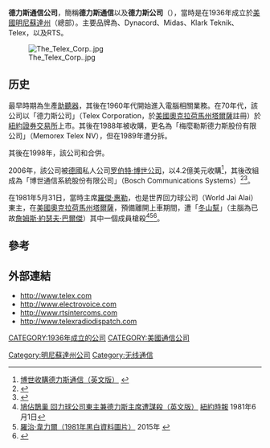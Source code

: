 '''德力斯通信公司'''，簡稱'''德力斯通信'''以及'''德力斯公司'''（'''{{lang-en|Telex Communications}}'''），當時是在1936年成立於[[美國|美國]][[明尼蘇達州|明尼蘇達州]]（總部）。主要品牌為{{link-en|ElectroVoice|ElectroVoice|}}、Dynacord、Midas、Klark Teknik、Telex，以及RTS。

[[File:The_Telex_Corp..jpg|thumb]]

==历史==
最早時期為生產[[助聽器|助聽器]]，其後在1960年代開始進入電腦相關業務。在70年代，該公司以「德力斯公司」（Telex Corporation，於[[美國|美國]][[奧克拉荷馬州|奧克拉荷馬州]][[塔爾薩|塔爾薩]]註冊）於[[紐約證券交易所|紐約證券交易所]]上市。其後在1988年被{{link-en|梅麼勒斯公司|Memorex|}}收購，更名為「梅麼勒斯德力斯股份有限公司」（Memorex Telex NV），但在1989年遭分拆。

其後在1998年，該公司和{{link-en|ElectroVoice|ElectroVoice|}}合併。

2006年，該公司被[[德國|德國]]私人公司[[罗伯特·博世公司|罗伯特·博世公司]]，以4.2億美元收購<ref>[http://www.bosch.us/content/language1/html/734_4887.htm 博世收購德力斯通信（英文版）] {{webarchive|url=https://web.archive.org/web/20151125112740/http://www.bosch.us/content/language1/html/734_4887.htm |date=2015-11-25 }}</ref>，其後改組成為「博世通信系統股份有限公司」（Bosch Communications Systems）<ref>{{cite journal|url=http://svconline.com/news/bosch_communications_systems_020607/|title=博世設立商業組合 名為「博世通信系統」（英文版）|journal=Sound and Video Contractor|date=2007年2月6日<!-- 5:20 PM-->|deadurl=yes|archiveurl=https://web.archive.org/web/20071213033015/http://svconline.com/news/bosch_communications_systems_020607/|archivedate=2007年12月13日|df=}}</ref><ref>{{cite web|url=http://www.boschsecurity.hu/newbusinessunit|title=博世設立商業組合 名為「博世通信系統」（英文版）|access-date=2015-11-01|archive-url=https://web.archive.org/web/20071030140707/http://www.boschsecurity.hu/newbusinessunit|archive-date=2007-10-30|dead-url=yes}}</ref>。

在1981年5月31日，當時主席[[罗杰·惠勒|羅傑·惠勒]]，也是世界回力球公司（World Jai Alai）東主，在[[美國|美國]][[奧克拉荷馬州|奧克拉荷馬州]][[塔爾薩|塔爾薩]]，預備離開{{link-en|美國南山鄉村俱樂部
|Southern Hills Country Club|}}上車期間，遭「[[冬山幫|冬山幫]]」（主腦為已故[[詹姆斯·約瑟夫·巴爾傑|詹姆斯·約瑟夫·巴爾傑]]）其中一個成員{{link-en|史蒂芬·佛萊明|Stephen Flemmi|}}槍殺<ref>[http://www.nytimes.com/1981/06/01/business/telex-murder-study-focuses-on-jai-alai.html?pagewanted=all 鳩佔鵲巢 回力球公司東主兼德力斯主席遭謀殺（英文版）] {{Wayback|url=http://www.nytimes.com/1981/06/01/business/telex-murder-study-focuses-on-jai-alai.html?pagewanted=all |date=20160307215801 }}[[紐約時報|紐約時報]] 1981年6月1日</ref><ref>[http://www.courant.com/news/connecticut/hc-graphic-whitey-bulger-trial-exhibits-201306-046-photo.html 羅治·韋力爾（1981年黑白資料圖片）] {{Wayback|url=http://www.courant.com/news/connecticut/hc-graphic-whitey-bulger-trial-exhibits-201306-046-photo.html |date=20160305012722 }}2015年 {{link-en|哈特福時報|Hartford Courant|}}</ref><REF>
{{Cite web |url=https://www.youtube.com/watch?v=2Axvup48cqM |title=白毛·巴爾傑事件拍攝成《黑勢力》（港譯《極黑勢力》） 位於塔爾薩謀殺羅治·韋力爾片段（英文版，畫面質素欠佳） |accessdate=2015-11-01 |archive-date=2016-03-17 |archive-url=https://web.archive.org/web/20160317091124/https://www.youtube.com/watch?v=2Axvup48cqM |dead-url=no }}
</REF>。

==參考==
{{REFLIST}}

==外部連結==
* [http://www.telex.com/ http://www.telex.com] {{Wayback|url=http://www.telex.com/ |date=20151104074924 }}
* [http://www.electrovoice.com http://www.electrovoice.com] {{Wayback|url=http://www.electrovoice.com/ |date=20200721220952 }}
* [http://www.rtsintercoms.com/ http://www.rtsintercoms.com] {{Wayback|url=http://www.rtsintercoms.com/ |date=20120116034108 }}
* [http://www.telexradiodispatch.com/ http://www.telexradiodispatch.com] {{Wayback|url=http://www.telexradiodispatch.com/ |date=20180807161902 }}

{{博世}}
{{Authority control}}
[[CATEGORY:1936年成立的公司|CATEGORY:1936年成立的公司]]
[[CATEGORY:美國通信公司|CATEGORY:美國通信公司]]
[[Category:明尼蘇達州公司|Category:明尼蘇達州公司]]
[[Category:无线通信|Category:无线通信]]
